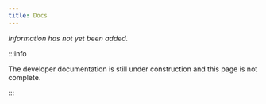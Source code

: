 ```yaml
---
title: Docs
---
```


_Information has not yet been added._

:::info

The developer documentation is still under construction and this page is not complete.

:::

